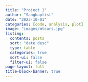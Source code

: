 ```yaml
---
title: "Project 1"
author: "Sangbaptist"
date: "2023-10-01"
categories: [code, analysis, plot]
image: "images/mtcars.jpg"
listing: 
  contents: posts
  sort: "date desc"
  type: table
  categories: true
  sort-ui: false
  filter-ui: false
page-layout: full
title-block-banner: true
---
```

